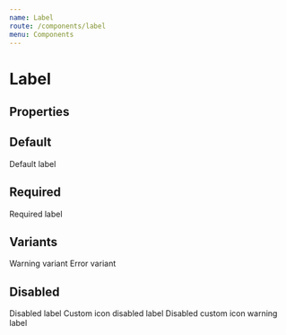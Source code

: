 ```yaml
---
name: Label
route: /components/label
menu: Components
---
```




# Label

## Properties

<PropsTable of={Label} />

## Default

<Playground>
  <Label>Default label</Label>
</Playground>

## Required

<Playground>
  <Label required>Required label</Label>
</Playground>

## Variants

<Playground>
  <Label variant="warning">Warning variant</Label>
  <Label variant="error">Error variant</Label>
</Playground>

## Disabled

<Playground>
  <Label disabled>Disabled label</Label>
  <Label disabled disabledIcon="🔒">
    Custom icon disabled label
  </Label>
  <Label disabled disabledIcon="🔒" variant="warning">
    Disabled custom icon warning label
  </Label>
</Playground>
